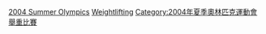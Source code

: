 {{categoryTOC}}

[[Category:各年夏季奧林匹克運動會舉重運動員|2004 Summer Olympics]]
[[Category:2004年夏季奧林匹克運動會運動員|Weightlifting]]
[[Category:2004年夏季奧林匹克運動會舉重比賽|Category:2004年夏季奧林匹克運動會舉重比賽]]